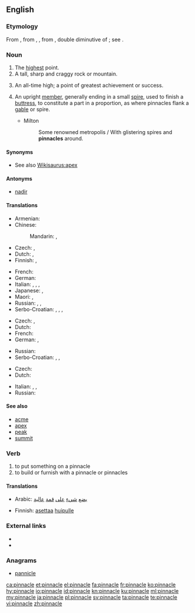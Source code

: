 ==English==

===Etymology===
From {{etyl|enm|en}}, from {{etyl|fro|en}} {{term|pinacle|lang=fro}}, {{term|pinnacle|lang=fro}}, from {{etyl|LL.|en}} {{m|la|pinnaculum||a peak, pinnacle}}, double diminutive of {{etyl|la|en}} {{term|pinna||a pinnacle|lang=la}}; see {{m|en|pin}}.

===Noun===
{{en-noun}}

# The [[high]]est point.
# A tall, sharp and craggy rock or mountain.
# {{context|figuratively|lang=en}} An all-time high; a point of greatest achievement or success.
# {{context|architecture|lang=en}} An upright [[member]], generally ending in a small [[spire]], used to finish a [[buttress]], to constitute a part in a proportion, as where pinnacles flank a [[gable]] or spire.
#* Milton
#*: Some renowned metropolis / With glistering spires and '''pinnacles''' around.

====Synonyms====
* See also [[Wikisaurus:apex]]

====Antonyms====
* [[nadir]]

====Translations====
{{trans-top|highest point}}
* Armenian: {{t+|hy|գագաթնակետ}}
* Chinese:
*: Mandarin: {{t+|cmn|巔峰|sc=Hani}}, {{t|cmn|巅峰|tr=diānfēng|sc=Hani}}
* Czech: {{t+|cs|vrchol}}, {{t|cs|vrcholek|m}}
* Dutch: {{t+|nl|top|m}}, {{t+|nl|spits|m}}
* Finnish: {{t+|fi|huippu}}, {{t|fi|huippukohta}}
{{trans-mid}}
* French: {{t+|fr|cime}}
* German: {{t+|de|Gipfel|m}}
* Italian: {{t+|it|pinnacolo|m}}, {{t+|it|cima|f}}, {{t+|it|picco|m}}, {{t+|it|somma|f}}
* Japanese: {{t|ja|頂上|tr=ちょうじょう, chōjō|sc=Jpan}}, {{t|ja|頂点|tr=ちょうてん, chōten|sc=Jpan}}
* Maori: {{t|mi|karamata}}, {{t|mi|karamatamata}}
* Russian: {{t+|ru|пик|m}}, {{t|ru|[[высший|вы́сшая]] [[то́чка]]|f}}, {{t+|ru|верши́на|f}}
* Serbo-Croatian: {{t+|sh|vrh}}, {{t+|sh|vrhunac}}, {{t|sh|врх|m}}, {{t|sh|врхунац|m}}
{{trans-bottom}}

{{trans-top|tall, sharp and craggy rock or mountain}}
* Czech: {{t|cs|špice|f}}, {{t+|cs|špička|f}}
* Dutch: {{t+|nl|spits|m}}
* French: {{t+|fr|pic}}
* German: {{t|de|Felsnadel|f}}, {{t|de|Felsturm|m}}
{{trans-mid}}
* Russian: {{t|ru|[[остроконечный|остроконе́чная]] [[скала́]]|f}}
* Serbo-Croatian: {{t+|sh|šiljak}}, {{t+|sh|vrhunac}}, {{t+|sh|vrh}}
{{trans-bottom}}

{{trans-top|figuratively: all-time high}}
* Czech: {{t|cs|(absolutní) špička|f}}
* Dutch: {{t+|nl|toppunt|n}}
{{trans-mid}}
* Italian: {{t+|it|apogeo|m}}, {{t+|it|culmine|m}}, {{t+|it|apice|m}}
* Russian: {{t+|ru|пик|m}}
{{trans-bottom}}

====See also====
* [[acme]]
* [[apex]]
* [[peak]]
* [[summit]]

===Verb===
{{en-verb|pinnacl}}

# to put something on a pinnacle
# to build or furnish with a pinnacle or pinnacles
#: {{rfquotek|T. Warton}}

====Translations====
{{trans-top|put something on a pinnacle}}
* Arabic: [[يضع]] [[شيء]] [[على]] [[قمة]] [[عالية]]
{{trans-mid}}
* Finnish: [[asettaa]] [[huippu|huipulle]]
{{trans-bottom}}

===External links===
* {{R:Webster 1913}}
* {{R:Century 1911}}

===Anagrams===
* [[pannicle#English|pannicle]]

[[ca:pinnacle]]
[[et:pinnacle]]
[[el:pinnacle]]
[[fa:pinnacle]]
[[fr:pinnacle]]
[[ko:pinnacle]]
[[hy:pinnacle]]
[[io:pinnacle]]
[[id:pinnacle]]
[[kn:pinnacle]]
[[ku:pinnacle]]
[[ml:pinnacle]]
[[my:pinnacle]]
[[ja:pinnacle]]
[[pl:pinnacle]]
[[sv:pinnacle]]
[[ta:pinnacle]]
[[te:pinnacle]]
[[vi:pinnacle]]
[[zh:pinnacle]]